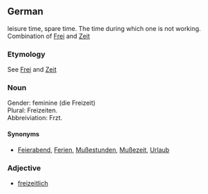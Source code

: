 ==German==
leisure time, spare time. The time during which one is not working. <br>
Combination of [[Frei]] and [[Zeit]]
===Etymology===
See [[Frei]] and [[Zeit]]

===Noun===
Gender: feminine (die Freizeit)
<br>
Plural: Freizeiten.
<br>
Abbreiviation: Frzt.

====Synonyms====
*[[Feierabend]], [[Ferien]], [[Mußestunden]], [[Mußezeit]], [[Urlaub]]

===Adjective===
* [[freizeitlich]]